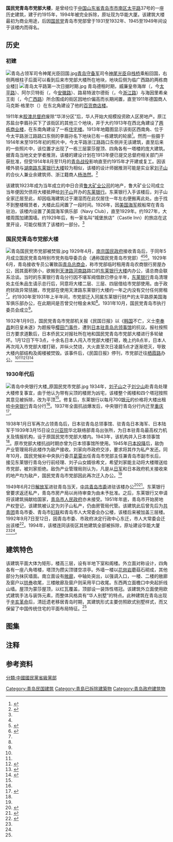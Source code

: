 {{Infobox building
| building_name       = 国民党青岛市党部大楼
| native_building_name= 
| image               = 青岛Castle Inn.jpg
| image_size          = <!-- 图片大小 -->
| caption             = <small>市党部大楼，时为“Castle Inn”</small>
| map_type            = 
| former_names        = 
| alternate_names     = 
| building_type       = 
| architectural_style = 
| use                 = 最初为商业用途，后为办公楼
| location            = {{CHN}}[[青岛市|青岛市]]
| address             = [[太平路_(青岛)|太平路]]37号
| coordinates         =  
| altitude            = 
| start_date          = 约1915年
| completion_date     = 
| demolition_date     = 1994年
| renovation_date     = 1934年
| destruction_date    = 
| cost                = 
| ren_cost            = 
| height              = 
| structural_system   = 
| other_dimensions    = 
| floor_count         = 三层，后改为五层
| floor_area          = <!-- 建筑面积 -->
| owner               = （初建时）李眉孙
| main_contractor     = <!-- 主承包商 -->
| architect           = （可能为）[[杨浩然_(商人)|杨浩然]]
| engineer            = <!-- 工程师 -->
| structural_engineer = <!-- 结构工程师 -->
| services_engineer   = <!-- 服务工程师 -->
| civil_engineer      = <!-- 土木工程师 -->
| other_designers     = <!-- 其他设计师 -->
<!-- 翻新团队 -->
| ren_architect       = <!-- 建筑师 -->
| ren_firm            = <!-- 建筑翻新商-->
| ren_str_engineer    = <!-- 结构工程师 -->
| ren_serv_engineer   = <!-- 服务工程师 -->
| ren_civ_engineer    = <!-- 土木工程师 -->
| ren_oth_designers   = <!-- 其他设计师 -->
| ren_qty_surveyor    = <!-- 工料测量师 -->
| references          = <!-- 参考 -->
}}
{{coord|36|03|45|N|120|18|55.5|E|type:landmark|display=title}}

'''国民党青岛市党部大楼'''，是曾经位于[[中国|中国]][[山东省|山东省]][[青岛市|青岛市]][[市南区|市南区]][[太平路_(青岛)|太平路]]37号{{注|1949年后，该建筑可能与[[青岛日本海军司令部大楼|原日本海军司令部大楼]]（后为中共青岛市委办公楼）共用太平路37号门牌号。后者原址现为街心花园，太平路37号现为华能大厦门牌号。}}的一座历史建筑，建于约1915年，1994年被完全拆除，原址现为华能大厦。该建筑大楼最初为商业用途，后因[[国民党|国民党]]青岛市党部曾于1931至1932年、1945至1949年间设于该楼内而得名。

==历史==
===初建===
[[File:青岛占领军司令神尾光臣回国.jpg|thumb]][[青岛守备军_(日本陆军)|青岛守备军]]司令[[神尾光臣|神尾光臣]]自[[青岛栈桥|栈桥]]乘船回国，右侧两根柱子后面可以看到后来市党部大楼所在地块，地块后侧为临广西路的两栋商业楼]]
[[File:青岛太平路第一次日据时期.jpg|thumb]]
青岛德租时期，威廉皇帝海岸（{{lang-de|Kaiser-Wilhelm-Ufer}}，今[[太平路_(青岛)|太平路]]）、阿尔贝特街（{{lang|de|Albertstraße}}，今[[安徽路_(青岛)|安徽路]]）、路易特波尔德街（{{lang|de|Luitpoldstraße}}，今[[浙江路_(青岛)|浙江路]]）与海因里希亲王街（{{lang|de|Prinz-Heinrich-Straße}}，今[[广西路_(青岛)|广西路]]）所合围成的街区因地价偏高而长期闲置，直至1911年德国商人马克斯·格里尔（{{lang|de|Max Grill}}）在东北角建设了他的[[吉利洋行|百货商店楼]]。

1911年末[[胶澳总督府|胶澳总督府]]废除“华洋分区”后，华人开始大规模投资欧人区房地产。原江苏盐台李眉孙买下了该街区的其他三个地块，并于大约1913年在西北角建设了[[广西路_(青岛)#李眉孙商业楼|两栋商业楼]]，在东南角建设了一栋[[太平路_(青岛)#施瑙克住宅|住宅楼]]。1913年地籍图显示该街区西南角、位于今太平路浙江路路口东侧的李眉孙名下地块已有一栋建筑的轮廓<ref>{{cite web|url=http://www.tsingtau.org/kataster-karten-tsingtau-1914/|title=Katasterkarten Tsingtau|author=Landamt Tsingtau|date=1913|access-date=2017-03-26|archive-url=https://web.archive.org/web/20170702010103/http://www.tsingtau.org/kataster-karten-tsingtau-1914/|archive-date=2017-07-02|dead-url=yes}}</ref>。然而一些摄于1914年末至1915年初的照片中，今太平路浙江路路口东侧并无该建筑，直至后来的一些照片中，该位置才出现了一栋三层蒙莎屋顶、四角各有一塔楼的庞大建筑。据青岛当地文史学者推测，该楼的建设计划在1913年便已提交总督府相关部门并获批准，但受1914年8月至11月的[[青岛战役|青岛战役]]影响直至约1915年才开建或复工。因该楼外貌与[[湖南路_(青岛)|湖南路]][[青岛东莱银行大楼_(湖南路)|东莱银行大楼]]较为相似，该楼的设计师据推测可能是实业家[[刘子山|刘子山]]的合伙人兼业余建筑师、浙江籍商人[[杨浩然_(商人)|杨浩然]]。<ref Name=feng>{{cite book|author=贺伟|title=《风雨半城山：刘子山传奇》|year=2017|publisher=青岛出版社|location=青岛|isbn=978-7-5552-4728-9}}</ref>

该建筑1923年成为当年成立的中日合资[[鲁大矿业公司|鲁大矿业公司]]的地产，鲁大矿业公司成立当年便因欠债将大楼抵押给[[刘子山|刘子山]]开办的[[东莱银行|东莱银行]]。东莱银行入手该楼后，刘子山全家迁居至此，却因临海建筑过于潮湿而在此仅居住一年左右便搬离此处。由于找不到整楼租赁者，大楼此后闲置了一段时间。1926年，因[[美国海军|美国海军]]舰船常在青岛驻泊，该楼内设置了美国海军俱乐部（Navy Club），直至1929年。约1927年，大楼周围加建围墙。约1929年后，有一家名叫“城堡旅店”（Castle Inn）的旅店在这里开设，可能仅租赁了该楼的一部分。<ref Name=feng/>

===国民党青岛市党部大楼===
{{see also|青岛民国日报事件}}
[[File:青岛国民党市党部被焚毁.jpg|thumb]]
1929年4月，[[南京国民政府|南京国民政府]]接收青岛后，于同年5月成立国民党青岛特别市党务指导委员会（通称国民党青岛市党部）<ref Name=feng/><ref Name=ta>{{cite book |author=李明|title=《塔楼上的青岛》|year=2008 |publisher=青岛出版社|location=青岛|isbn=9787543649705}}</ref><ref Name=dang>{{cite web|url=http://qdsq.qingdao.gov.cn/n15752132/n20546827/n25938256/151214235907823786.html|title=青岛市志·大事记·南京国民政府第一次统治时期（1929.4～1938.1）|date=|author=青岛市史志办|publisher=青岛市情网|access-date=2019-11-17|archive-url=https://web.archive.org/web/20191117141830/http://qdsq.qingdao.gov.cn/n15752132/n20546827/n25938256/151214235907823786.html|archive-date=2019-11-17|dead-url=no}}</ref>。1929年6月，青岛接收专员公署致函[[青岛总商会|青岛总商会]]，称市党部临时租用青岛农商银行房屋办公，因其面积狭小，欲搬到[[天津路_(青岛)|天津路]][[河南路_(青岛)|河南路]]路口的[[青岛东莱银行大楼_(天津路)|东莱银行大楼]]内办公，请总商会联系洽谈。当时的东莱银行青岛分行因不堪军阀借款已停业半年，[[东莱银行|东莱银行]]青岛清理处主任朱品生请示总行后，同意将大楼二层、三层、四层借给市党部使用。由于政府财政异常拮据，市党部在使用天津路东莱银行大楼约一年之内没有交付任何房租<ref Name=feng/>。约1930年至1931年上半年间，市党部迁入同属东莱银行财产的太平路原美国海军俱乐部办公，在此期间是否曾交付租金未知<ref Name=feng/>。1931年10月，国民党青岛市执行委员会成立<ref Name=dang/>。

1932年1月9日，国民党青岛市党部机关报《民国日报》以《[[韩国|韩国]]不亡，义士[[李奉昌|李奉昌]]刺日皇未遂》为题报导[[樱田门事件|樱田门事件]]，遭到[[日本驻青岛总领事馆|日本驻青岛总领事馆]]的抗议。报社按照日方要求道歉后，日本侨民又对报社所在地和国民党青岛市党部大楼进行多轮破坏。1月12日下午3点，十余名日本人闯入市党部大楼打砸，晚上约8点半，日本人再次闯入市党部大楼打砸，并纵火焚烧，大火直至次日凌晨5点才逐渐熄灭，导致大楼内部结构及阁楼被焚毁。该事件后，《民国日报》停刊，市党部迁往[[栖霞路|栖霞路]]办公。<ref Name=feng/><ref Name=ta/><ref name=ri>{{cite web|url=http://news.bandao.cn/news_html/201512/20151222/news_20151222_2595720.shtml|title=1932年日本侨民暴动:曾火烧国民党青岛市党部|author=宫岩|date=2015-12-22|publisher=城市信报 半岛网|access-date=2017-03-26|archive-url=https://web.archive.org/web/20170806182814/http://news.bandao.cn/news_html/201512/20151222/news_20151222_2595720.shtml|archive-date=2017-08-06|dead-url=no}}</ref><ref>{{cite web|url=http://pinglun.qingdaonews.com/content/2014-07/30/content_10594521.htm|title=沈鸿烈捍卫言论自由|author=陆安|date=2014-07-30|publisher=青岛新闻网|access-date=2017-03-26|archive-url=https://web.archive.org/web/20170806181206/http://pinglun.qingdaonews.com/content/2014-07/30/content_10594521.htm|archive-date=2017-08-06|dead-url=yes}}</ref><ref>{{cite web|url=http://dailyqd.com/arc/2015-12/23/content_300691.htm|title=日侨暴动焚烧国民党青岛市党部 捣毁民国日报社|date=2015-12-23|publisher=青报网|access-date=2019-11-17|archive-url=https://web.archive.org/web/20191117141829/http://www.dailyqd.com/arc/2015-12/23/content_300691.htm|archive-date=2019-11-17|dead-url=no}}</ref>

===1930年代后===
[[File:青岛中央银行大楼_原国民党市党部.jpg|thumb]]
1934年，[[刘子山|刘子山]]之子[[刘少山|刘少山]]赴青岛处理大楼修复事宜，由于他认为带有尖顶的楼房为凶宅{{注|此前刘家居住于同样带有尖顶的[[安娜别墅|安娜别墅]]时曾发生一系列不祥事件，导致刘子山认为尖顶会给房屋带来凶兆，刘少山受其影响亦不喜欢带有尖顶的房屋。}}，该楼整个阁楼和四个塔冠按照其意见被拆除，改为平顶<ref Name=feng/>。修复后，东莱银行以每月700[[银元|银元]]的价格将大楼出租给[[中华民国中央银行|中央银行]]青岛分行<ref Name=feng/>。1937年全面抗战爆发后，中央银行青岛分行内迁至[[重庆|重庆]]<ref>{{cite web|url=http://qdsq.qingdao.gov.cn/n15752132/n20546827/n20582099/n20583480/191031092615630743.html|title=青岛市志·金融志·金融机构·银行·国家银行|date=|author=青岛市史志办|publisher=青岛市情网|access-date=2019-11-17|archive-url=https://web.archive.org/web/20191117141832/http://qdsq.qingdao.gov.cn/n15752132/n20546827/n20582099/n20583480/191031092615630743.html|archive-date=2019-11-17|dead-url=no}}</ref>。

1938年1月日军再次占领青岛后，日本驻青岛总领事馆、驻青岛日本海军、日本陆军于1939年3月15日设立[[兴亚院|兴亚院]]华北联络部青岛出张所，为日本驻青岛最高权力机关及情报机构，设于原国民党市党部大楼内。1943年，该机构并入日本领事馆<ref Name=ta/>。原市党部大楼抗战时期亦曾为日本领事馆所使用。1945年[[日本投降|日本投降]]后，敌伪产业管理局将此楼作为敌产接收。刘家向市政府交涉，要求将其作为私产发还。同年10月，国民党候补中央执行委员[[葛覃_(国民党党员)|葛覃]]出任青岛市党部主任兼青岛市副市长后，接见东莱银行青岛分行前经理、刘子山女婿徐希文，希望刘家能主动将大楼赠送给市党部，被刘家拒绝。敌伪产业管理局则认为，凡是从[[日军|日军]]和日本政府机关接收来的地产均为敌产，国民党青岛市党部因此再次迁入办公。<ref Name=feng/>

1949年6月2日[[解放军|解放军]]进驻青岛当天，[[中共青岛市委|中共青岛市委]]进驻该楼办公<ref>{{cite|url=http://dsyj.qingdao.gov.cn/dsyj.qingdao.gov.c/qikan-detail-307-79-7|title=忆接管青岛及庆祝青岛解放|date=2018|issue=2018年第2期（总第161期）|author=陈波萍|periodical=青岛党史|publisher=中共青岛市委党史研究室}}</ref><ref>{{cite|url=http://www.sdkrzzjng.com/wxys/kzwx/xs/201506/t20150623_12591307.htm|title=关于青岛等敌占城市工作的回忆|date=|issue=|author=陈超|periodical=《亲历者忆——青岛革命回忆录（第二辑）》|publisher=中共青岛市委党史研究室|access-date=2019-11-17|archive-url=https://web.archive.org/web/20191117141830/http://www.sdkrzzjng.com/wxys/kzwx/xs/201506/t20150623_12591307.htm|archive-date=2019-11-17|dead-url=no}}</ref>。东莱银行曾要求返还私产，青岛市房产局以尚待审查为由未予批准。之后，东莱银行又申请将该建筑捐献给国家，[[青岛市人民政府|青岛市人民政府]]亦未接受。1951年年底，青岛市开始房地产权登记，该建筑被认定为刘子山私产，仍由房管局代管。该建筑此后曾先后为[[中国共产主义青年团|共青团]]青岛市委、青岛市[[妇联|妇联]]和青岛市人大常委会办公楼，该楼后来被加盖三层楼。1992年9月7日至12日，因青岛市委、市政府决定行政中心东迁，市人大常委会迁出该楼<ref>{{cite web|url=http://qdsq.qingdao.gov.cn/n15752132/n20546841/n20648800/n32565922/181211200313464357.html|title=青岛年鉴1993·政治·青岛市人民代表大会|date=|author=青岛年鉴编辑部|publisher=青岛市情网|access-date=2019-11-17|archive-url=https://web.archive.org/web/20191117141836/http://qdsq.qingdao.gov.cn/n15752132/n20546841/n20648800/n32565922/181211200313464357.html|archive-date=2019-11-17|dead-url=no}}</ref>。1994年，该楼连同该街区其他建筑全部被拆除，原址建设华能大厦<ref Name=feng/><ref name=ri/>。

==建筑特色==
该建筑平面大体为矩形，楼高三层，设有半地下室和阁楼。外立面对称设计，四角各有一座八角塔楼，塔顶为攒尖顶镂空凉亭。外墙一楼以[[花岗岩|花岗岩]]蘑菇石砌成，其他部分为抹灰墙面。南立面设有[[敞廊|敞廊]]，中轴处突出，以强调入口，一楼、二楼的敞廊及窗户以[[拱券|拱券]]收尾，三楼敞廊及窗户则采用平口收尾。东西两立面檐口中央起折线山墙。屋顶为蒙莎屋顶，以红瓦覆盖，顶部设一装饰性塔冠。该建筑外立面使用欧式建筑手法与装饰元素，而整体风格具有“华人别墅”的特点。此种建筑在青岛出现于[[辛亥革命|辛亥革命]]后，清廷遗老移居青岛时期，其建筑形式主要仿照欧式别墅样式，而又保留了中国传统住宅的平面布局特征。<ref Name=feng/>

==图集==
{{Gallery
|width=240
|height=160
|File:青岛太平路1920年代01.jpg|<small>约1920年代的太平路，左侧为后来的市党部大楼</small>
|File:青岛前海美国海军俱乐部.jpg|<small>1920年代的市党部大楼，当时为“Navy Club”</small>
|File:青岛市党部大楼第二次日据时期.jpg|<small>抗战时期的原市党部大楼</small>
|File:青岛太平路四十年代.jpg|<small>1940年代的太平路，[[圣弥爱尔大教堂|天主教堂]]双塔右侧为原市党部大楼</small>
|File:青岛太平路兰山路路口 约1948年.jpg|<small>约1948年的太平路[[兰山路|兰山路]]路口，后方中央为市党部大楼，左侧为[[青岛市礼堂|青岛市礼堂]]</small>
|File:青岛华能大厦.jpg|<small>2017年的前海华能大厦，该楼地基西南角为市党部大楼原址</small>
}}

==注释==
{{notefoot}}

==参考资料==
{{reflist}}

{{青岛市民国建筑}}
[[Category:青岛民国建筑|Category:青岛民国建筑]]
[[Category:青島已拆除建築物|Category:青島已拆除建築物]]
[[Category:青岛政府建筑物|Category:青岛政府建筑物]]
[[分類:中國國民黨省級黨部|分類:中國國民黨省級黨部]]